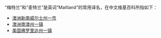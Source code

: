 {{disambiguation}}
“梅特兰”和“麦特兰”是英词“Maitland”的常用译名，在中文维基百科所指如下：
* [[梅特兰_(新南威尔士州)|澳洲新南威尔士州一市]]
* [[麦特兰_(南澳州)|澳洲南澳州一镇]]
* [[梅特兰_(佛罗里达州)|美国佛罗里达州一镇]]